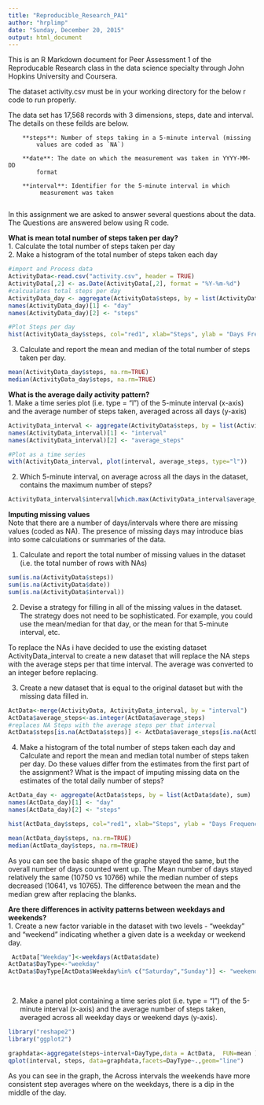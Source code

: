 ```yaml
---
title: "Reproducible_Research_PA1"
author: "hrplimp"
date: "Sunday, December 20, 2015"
output: html_document 
---
```


This is an R Markdown document for Peer Assessment 1 of the Reproducable Research class in the data science specialty through John Hopkins University and Coursera. 

The dataset activity.csv must be in your working directory for the below r code to run properly.

The data set has 17,568 records with 3 dimensions, steps, date and interval. The details on these feilds are below.
        
        **steps**: Number of steps taking in a 5-minute interval (missing
            values are coded as `NA`)
        
        **date**: The date on which the measurement was taken in YYYY-MM-DD
            format
        
        **interval**: Identifier for the 5-minute interval in which
             measurement was taken
     
In this assignment we are asked to answer several questions about the data.  The Questions are answered below using R code.

**What is mean total number of steps taken per day?**  
1. Calculate the total number of steps taken per day  
2. Make a histogram of the total number of steps taken each day

```r
#import and Process data
ActivityData<-read.csv("activity.csv", header = TRUE)
ActivityData[,2] <- as.Date(ActivityData[,2], format = "%Y-%m-%d")  
#calcualates total steps per day
ActivityData_day <- aggregate(ActivityData$steps, by = list(ActivityData$date), sum)
names(ActivityData_day)[1] <- "day"
names(ActivityData_day)[2] <- "steps"

#Plot Steps per day
hist(ActivityData_day$steps, col="red1", xlab="Steps", ylab = "Days Frequency", main="frequency of steps per day", breaks=15)
```

3. Calculate and report the mean and median of the total number of steps taken per day.

```r
mean(ActivityData_day$steps, na.rm=TRUE)
median(ActivityData_day$steps, na.rm=TRUE)
```


**What is the average daily activity pattern?**  
1. Make a time series plot (i.e. type = "l") of the 5-minute interval (x-axis) and the average number of steps taken, averaged across all days (y-axis)

```r
ActivityData_interval <- aggregate(ActivityData$steps, by = list(ActivityData$interval), mean, na.rm=TRUE, na.action=NULL)
names(ActivityData_interval)[1] <- "interval"
names(ActivityData_interval)[2] <- "average_steps"

#Plot as a time series
with(ActivityData_interval, plot(interval, average_steps, type="l"))

```

2. Which 5-minute interval, on average across all the days in the dataset, contains the maximum number of steps?


```r
ActivityData_interval$interval[which.max(ActivityData_interval$average_steps)]

```

**Imputing missing values**  
Note that there are a number of days/intervals where there are missing values (coded as NA). The presence of missing days may introduce bias into some calculations or summaries of the data.

1. Calculate and report the total number of missing values in the dataset (i.e. the total number of rows with NAs)

```r
sum(is.na(ActivityData$steps))
sum(is.na(ActivityData$date))
sum(is.na(ActivityData$interval))

```

2. Devise a strategy for filling in all of the missing values in the dataset. The strategy does not need to be sophisticated. For example, you could use the mean/median for that day, or the mean for that 5-minute interval, etc.

To replace the NAs i have decided to use the existing dataset ActivityData_interval to create a new dataset that will replace the NA steps with the average steps per that time interval. The average was converted to an integer before replacing.


3. Create a new dataset that is equal to the original dataset but with the missing data filled in.

```r
ActData<-merge(ActivityData, ActivityData_interval, by = "interval")
ActData$average_steps<-as.integer(ActData$average_steps)
#replaces NA Steps with the average steps per that interval
ActData$steps[is.na(ActData$steps)] <- ActData$average_steps[is.na(ActData$steps)]

```


4. Make a histogram of the total number of steps taken each day and Calculate and report the mean and median total number of steps taken per day. Do these values differ from the estimates from the first part of the assignment? What is the impact of imputing missing data on the estimates of the total daily number of steps?

```r
ActData_day <- aggregate(ActData$steps, by = list(ActData$date), sum)
names(ActData_day)[1] <- "day"
names(ActData_day)[2] <- "steps"

hist(ActData_day$steps, col="red1", xlab="Steps", ylab = "Days Frequency", main="frequency of steps per day", breaks=15)

mean(ActData_day$steps, na.rm=TRUE)
median(ActData_day$steps, na.rm=TRUE)


```

As you can see the basic shape of the graphe stayed the same, but the overall number of days counted went up.  The Mean number of days stayed relatively the same (10750 vs 10766) while the median number of steps decreased (10641, vs 10765).  The difference between the mean and the median grew after replacing the blanks. 
 
 
 **Are there differences in activity patterns between weekdays and weekends?**    
1.  Create a new factor variable in the dataset with two levels - "weekday" and "weekend" indicating whether a given date is a weekday or weekend day.

```r
 ActData["Weekday"]<-weekdays(ActData$date)
ActData$DayType<-"weekday"
ActData$DayType[ActData$Weekday%in% c("Saturday","Sunday")] <- "weekend"

 
```
 
 2. Make a panel plot containing a time series plot (i.e. type = "l") of the 5-minute interval (x-axis) and the average number of steps taken, averaged across all weekday days or weekend days (y-axis).
 
```r
library("reshape2")
library("ggplot2")

graphdata<-aggregate(steps~interval+DayType,data = ActData,  FUN=mean )
qplot(interval, steps, data=graphdata,facets=DayType~.,geom="line")

```
 
 As you can see in the graph, the Across intervals the weekends have more consistent step averages where on the weekdays, there is a dip in the middle of the day.
 
 